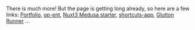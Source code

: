 There is much more! But the page is getting long
already, so here are a few links: [Portfolio](https://github.com/florian-lefebvre/portfolio),
[op-ent](https://github.com/florian-lefebvre/portfolio/blob/v5/astro/src/content/en/projects/996.op-ent.mdx),
[Nuxt3 Medusa starter](https://github.com/florian-lefebvre/nuxt3-starter-medusa),
[shortcuts-app](https://github.com/florian-lefebvre/portfolio/blob/v5/astro/src/content/en/projects/998.shortcuts-app.mdx),
[Glutton Runner](https://github.com/florian-lefebvre/portfolio/blob/v5/astro/src/content/en/projects/999.glutton-runner.mdx)
...
